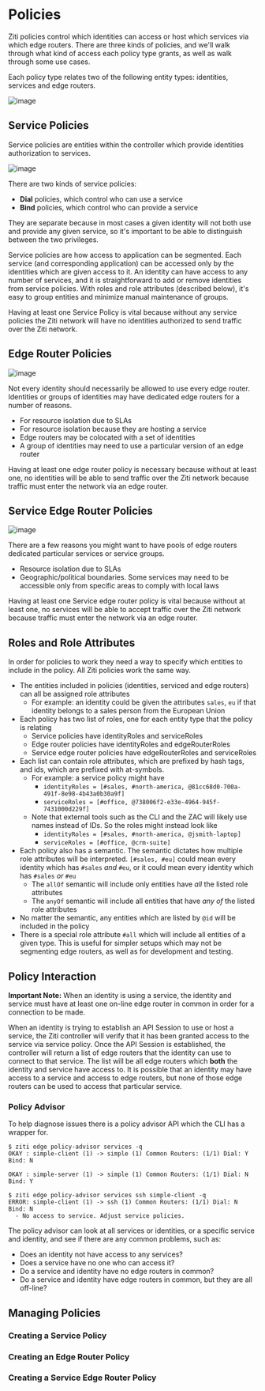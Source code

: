 
# Policies
Ziti policies control which identities can access or host which services
via which edge routers. There are three kinds of policies, and we'll walk 
through what kind of access each policy type grants, as well as walk through
some use cases.

Each policy type relates two of the following entity types: identities, services and edge routers.

![image](/img/policy-entities.png)

## Service Policies
Service policies are entities within the controller which provide 
identities authorization to services. 

![image](/img/service-policies.png)

There are two kinds of service policies:

  * **Dial** policies, which control who can use a service
  * **Bind** policies, which control who can provide a service
  
They are separate because in most cases a given identity will not 
both use and provide any given service, so it's important to be able
to distinguish between the two privileges.   

Service policies are how access to application can be segmented. Each service 
(and corresponding application) can be accessed only by the identities 
which are given access to it. An identity can have access to any number 
of services, and it is straightforward to add or remove identities from 
service policies. With roles and role attributes (described below), it's
easy to group entities and minimize manual maintenance of groups.

Having at least one Service Policy is vital because without any 
service policies the Ziti network will have no identities authorized 
to send traffic over the Ziti network.

## Edge Router Policies
<ERPBrief />

![image](/img/edge-router-policies.png)

Not every identity should necessarily be allowed to use every edge router. 
Identities or groups of identities may have dedicated edge routers for a 
number of reasons.

  * For resource isolation due to SLAs
  * For resource isolation because they are hosting a service 
  * Edge routers may be colocated with a set of identities
  * A group of identities may need to use a particular version of an edge router 

Having at least one edge router policy is necessary because without at least one, 
no identities will be able to send traffic over the Ziti network because traffic 
must enter the network via an edge router.

## Service Edge Router Policies
<SERPBrief />

![image](/img/service-edge-router-policies.png)

There are a few reasons you might want to have pools of edge routers dedicated 
particular services or service groups.

  * Resource isolation due to SLAs
  * Geographic/political boundaries. Some services may need to be accessible only from specific areas to comply with local laws 

Having at least one Service edge router policy is vital because without at least one, 
no services will be able to accept traffic over the Ziti network because traffic must 
enter the network via an edge router.

## Roles and Role Attributes
In order for policies to work they need a way to specify which entities to include
in the policy. All Ziti policies work the same way. 

  * The entities included in policies (identities, serviced and edge routers) can all be assigned role attributes
      * For example: an identity could be given the attributes `sales`, `eu` if that identity belongs to a sales person from the European Union
  * Each policy has two list of roles, one for each entity type that the policy is relating 
      * Service policies have identityRoles and serviceRoles
      * Edge router policies have identityRoles and edgeRouterRoles
      * Service edge router policies have edgeRouterRoles and serviceRoles
  * Each list can contain role attributes, which are prefixed by hash tags, and ids, which are prefixed with at-symbols.
      * For example: a service policy might have 
          * `identityRoles = [#sales, #north-america, @81cc68d0-700a-491f-8e98-4b43a0b30a9f]` 
          * `serviceRoles = [#office, @738006f2-e33e-4964-945f-7431000d229f]`
      * Note that external tools such as the CLI and the ZAC will likely use names instead of IDs. So the roles might instead look like 
          * `identityRoles = [#sales, #north-america, @jsmith-laptop]` 
          * `serviceRoles = [#office, @crm-suite]`
  * Each policy also has a semantic. The semantic dictates how multiple role attributes will be interpreted. `[#sales, #eu]` could mean every identity which has `#sales` *and* `#eu`, or it could mean every identity which has `#sales` *or* `#eu`
      * The `allOf` semantic will include only entities have *all* the listed role attributes
      * The `anyOf` semantic will include all entities that have *any of* the listed role attributes
  * No matter the semantic, any entities which are listed by `@id` will be included in the policy
  * There is a special role attribute `#all` which will include all entities of a given type. This is useful for simpler setups which may not be segmenting edge routers, as well as for development and testing.

## Policy Interaction
**Important Note:** When an identity is using a service, the identity
 and service must have at least one on-line edge router in common in 
 order for a connection to be made. 
 
When an identity is trying to establish an API Session to use or host a service, the Ziti
controller will verify that it has been granted access to the service via service policy. Once the API Session is
established, the controller will return a list of edge routers that the identity
can use to connect to that service. The list will be all edge routers which **both**
the identity and service have access to. It is possible that an identity may have
access to a service and access to edge routers, but none of those edge routers
can be used to access that particular service. 

### Policy Advisor 
To help diagnose issues there is a policy advisor API which the CLI has a wrapper for.

    $ ziti edge policy-advisor services -q
    OKAY : simple-client (1) -> simple (1) Common Routers: (1/1) Dial: Y Bind: N 

    OKAY : simple-server (1) -> simple (1) Common Routers: (1/1) Dial: N Bind: Y

    $ ziti edge policy-advisor services ssh simple-client -q
    ERROR: simple-client (1) -> ssh (1) Common Routers: (1/1) Dial: N Bind: N 
      - No access to service. Adjust service policies.
 

The policy advisor can look at all services or identities, or a specific service
 and identity, and see if there are any common problems, such as:

  * Does an identity not have access to any services?
  * Does a service have no one who can access it?
  * Do a service and identity have no edge routers in common?
  * Do a service and identity have edge routers in common, but they are all off-line?

## Managing Policies

### Creating a Service Policy
<CreateSPsMd />

### Creating an Edge Router Policy
<CreateERPsMd />

### Creating a Service Edge Router Policy
<CreateSERPsMd />
